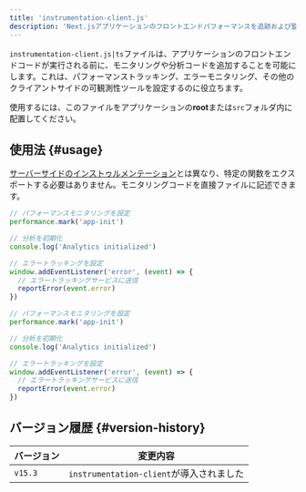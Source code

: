 ```yaml
---
title: 'instrumentation-client.js'
description: 'Next.jsアプリケーションのフロントエンドパフォーマンスを追跡および監視するためのクライアントサイドのインストゥルメンテーションを追加する方法を学びます。'
---
```


`instrumentation-client.js|ts`ファイルは、アプリケーションのフロントエンドコードが実行される前に、モニタリングや分析コードを追加することを可能にします。これは、パフォーマンストラッキング、エラーモニタリング、その他のクライアントサイドの可観測性ツールを設定するのに役立ちます。

使用するには、このファイルをアプリケーションの**root**または`src`フォルダ内に配置してください。

## 使用法 {#usage}

[サーバーサイドのインストゥルメンテーション](/docs/app/building-your-application/optimizing/instrumentation)とは異なり、特定の関数をエクスポートする必要はありません。モニタリングコードを直接ファイルに記述できます。

<Tabs>
<TabItem value="ts" label="TypeScript">

```ts title="instrumentation-client.ts" switcher
// パフォーマンスモニタリングを設定
performance.mark('app-init')

// 分析を初期化
console.log('Analytics initialized')

// エラートラッキングを設定
window.addEventListener('error', (event) => {
  // エラートラッキングサービスに送信
  reportError(event.error)
})
```

</TabItem>
<TabItem value="js" label="JavaScript">

```js title="instrumentation-client.js" switcher
// パフォーマンスモニタリングを設定
performance.mark('app-init')

// 分析を初期化
console.log('Analytics initialized')

// エラートラッキングを設定
window.addEventListener('error', (event) => {
  // エラートラッキングサービスに送信
  reportError(event.error)
})
```

</TabItem>
</Tabs>

## バージョン履歴 {#version-history}

| バージョン | 変更内容                                 |
| ---------- | ---------------------------------------- |
| `v15.3`    | `instrumentation-client`が導入されました |
